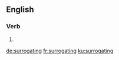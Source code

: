 
==English==

===Verb===
{{head|en|present participle}}

# {{present participle of|surrogate|lang=en|nocat=1}}

[[de:surrogating]]
[[fr:surrogating]]
[[ku:surrogating]]
